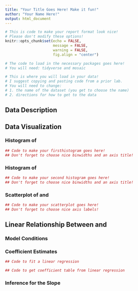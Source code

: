 ```yaml
---
title: "Your Title Goes Here! Make it fun!"
author: "Your Name Here!"
output: html_document
---
```


```r
# This is code to make your report format look nice! 
# Please don't modify these options! 
knitr::opts_chunk$set(echo = FALSE, 
                      message = FALSE, 
                      warning = FALSE, 
                      fig.align = "center")

# The code to load in the necessary packages goes here!
# You will need: tidyverse and mosaic


```

```r
# This is where you will load in your data! 
# I suggest copying and pasting code from a prior lab. 
# You will need to change: 
# 1. the name of the dataset (you get to choose the name)
# 2. directions for how to get to the data


```

## Data Description
<!-- In this section you are to describe your dataset! -->

<!-- This section has three tasks:
1. Describe the context of your dataset in your own words!
2. Tell me why you picked this dataset
3. Describe the two variables you are interested in. One should be the
explanatory variable and one should be the response.
-->



## Data Visualization
<!-- In this section you create three visualizations of your data -->

### Histogram of <INSERT NAME OF RESPONSE VARIABLE>

```r
## Code to make your firsthistogram goes here! 
## Don't forget to choose nice binwidths and an axis title!


```
<!-- Here is where you describe what you see in the histogram. Your description must include the following components: center, spread, shape, outliers -->



### Histogram of <INSERT NAME OF EXPLANATORY VARIABLE>

```r
## Code to make your second histogram goes here! 
## Don't forget to choose nice binwidths and an axis title!


```
<!-- Here is where you describe what you see in the histogram. Your description must include the following components: center, spread, shape, outliers -->



### Scatterplot of <INSERT NAME OF RESPONSE VARIABLE> and <INSERT NAME OF EXPLANATORY VARIABLE>

```r
## Code to make your scatterplot goes here! 
## Don't forget to choose nice axis labels!


```

<!-- Here is where you describe what you see in the scatterplot. Your description must include the following components: direction, shape, strength, outliers -->

## Linear Relationship Between <INSERT NAME OF RESPONSE VARIABLE> and <INSERT NAME OF EXPLANATORY VARIABLE>

### Model Conditions
<!-- Here is where you describe the four conditions (LINE) for linear regression.  -->
<!-- State what the condition is and if you believe it is / is not violated IN THE CONTEXT OF YOUR DATA! -->


### Coefficient Estimates

```r
## Code to fit a linear regression

## Code to get coefficient table from linear regression

```

### Inference for the Slope

<!-- Here is where you describe the decision for the hypothesis test for whether the slope is 0.  -->



<!-- Here is where you describe the confidence interval for the true slope. -->



